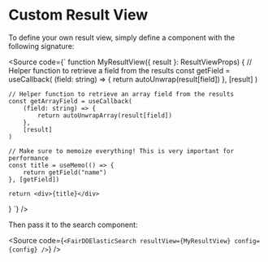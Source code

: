 

<Meta title="Custom Result View" />

# Custom Result View

To define your own result view, simply define a component with the following signature:

<Source code={`
function MyResultView({ result }: ResultViewProps) {
    // Helper function to retrieve a field from the results
    const getField = useCallback(
        (field: string) => {
            return autoUnwrap(result[field])
        },
        [result]
    )

    // Helper function to retrieve an array field from the results
    const getArrayField = useCallback(
        (field: string) => {
            return autoUnwrapArray(result[field])
        },
        [result]
    )

    // Make sure to memoize everything! This is very important for performance
    const title = useMemo(() => {
        return getField("name")
    }, [getField])

    return <div>{title}</div>
}
`} />

Then pass it to the search component:

<Source code={`
<FairDOElasticSearch resultView={MyResultView} config={config} />
`} />